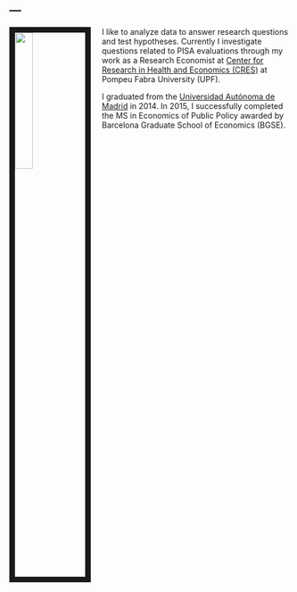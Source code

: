 ---
---

<link rel="stylesheet" href="styles.css" type="text/css">

<img src="inti.jpg" style="width:25%; border:10px solid; margin-right: 20px" align="left">

I like to analyze data to answer research questions and test hypotheses. Currently I investigate questions related to PISA evaluations through my work as a Research Economist at [Center for Research in Health and Economics (CRES)](https://www.upf.edu/web/cres) at Pompeu Fabra University (UPF). 

I graduated from the [Universidad Autónoma de Madrid](http://www.uam.es) in 2014. In 2015, I successfully completed the MS in Economics of Public Policy awarded by Barcelona Graduate School of Economics (BGSE). 

<!-- In 2016 I began working toward my DrPH in biostatistics as a part-time student at [Columbia University](https://www.mailman.columbia.edu/become-student/departments/biostatistics), where I am investigating statistical methods for the study of etiologic heterogeneity in epidemiologic studies under the advisement of [Dr. Shuang Wang](https://www.mailman.columbia.edu/people/our-faculty/sw2206) at Columbia University and [Dr. Colin Begg](https://www.mskcc.org/profile/colin-begg) at Memorial Sloan Kettering Cancer Center. I expect to graduate by the end of 2018. -->

<!-- I am a well-known R enthusiast, including serving on the board and being an active member of [R Ladies NYC](http://www.rladiesnyc.org/). 

My full CV is available [here](files/Zabor_CV_2017_Q4.pdf). -->